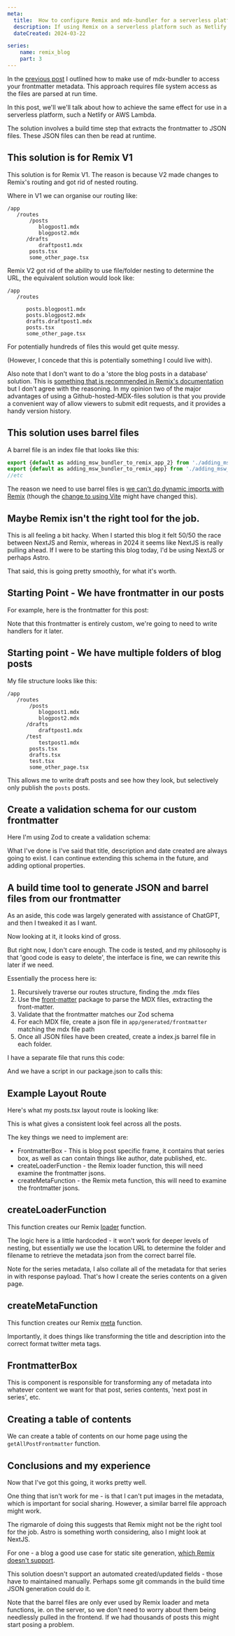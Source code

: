 ```yaml
---
meta:
  title:  How to configure Remix and mdx-bundler for a serverless platform - barrel files approach, Remix v1
  description: If using Remix on a serverless platform such as Netlify we can use a build time compilation and barrel files to access frontmatter metadata.
  dateCreated: 2024-03-22

series: 
    name: remix_blog
    part: 3
---
```

   

In the [previous post](./adding_msw_bundler_to_remix_app) I outlined how to make use of mdx-bundler to access your frontmatter metadata. This approach requires file system access as the files are parsed at run time. 

In this post, we'll we'll talk about how to achieve the same effect for use in a serverless platform, such a Netlify or AWS Lambda. 


The solution involves a build time step that extracts the frontmatter to JSON files. These JSON files can then be read at runtime. 

## This solution is for Remix V1

This solution is for Remix V1. The reason is because V2 made changes to Remix's routing and got rid of nested routing. 

Where in V1 we can organise our routing like: 

```
/app 
   /routes 
       /posts
          blogpost1.mdx
          blogpost2.mdx
      /drafts
          draftpost1.mdx
       posts.tsx 
       some_other_page.tsx

```

Remix V2 got rid of the ability to use file/folder nesting to determine the URL, the equivalent solution would look like: 


```
/app 
   /routes 

      posts.blogpost1.mdx
      posts.blogpost2.mdx
      drafts.draftpost1.mdx
      posts.tsx 
      some_other_page.tsx

```

For potentially hundreds of files this would get quite messy. 

(However, I concede that this is potentially something I could live with). 

Also note that I don't want to do a 'store the blog posts in a database' solution. This is [something that is recommended in Remix's documentation](https://remix.run/docs/en/main/guides/mdx#example:~:text=Clearly%20this%20is,MDX%20Bundler.) but I don't agree with the reasoning. In my opinion two of the major advantages of using a Github-hosted-MDX-files solution is that you provide a convenient way of allow viewers to submit edit requests, and it provides a handy version history. 

## This solution uses barrel files

A barrel file is an index file that looks like this: 

```js
export {default as adding_msw_bundler_to_remix_app_2} from './adding_msw_bundler_to_remix_app_2.json';
export {default as adding_msw_bundler_to_remix_app} from './adding_msw_bundler_to_remix_app.json';
//etc
```

The reason we need to use barrel files is [we can't do dynamic imports with Remix](https://github.com/remix-run/remix/discussions/2936) (though the [change to using Vite](https://remix.run/blog/remix-heart-vite) might have changed this). 

## Maybe Remix isn't the right tool for the job. 

This is all feeling a bit hacky. When I started this blog it felt 50/50 the race between NextJS and Remix, whereas in 2024 it seems like NextJS is really pulling ahead. If I were to be starting this blog today, I'd be using NextJS or perhaps Astro. 

That said, this is going pretty smoothly, for what it's worth.

## Starting Point - We have frontmatter in our posts 

For example, here is the frontmatter for this post: 

<GithubPermalink permalink="https://github.com/dwjohnston/blacksheepcode/blob/24c6f3ef9d09f9e061226e19e78a4c8d1ee03710/app/routes/posts/adding_msw_bundler_to_remix_app_2.mdx#L1-L11"/>

Note that this frontmatter is entirely custom, we're going to need to write handlers for it later. 

## Starting point - We have multiple folders of blog posts 

My file structure looks like this: 

```
/app 
   /routes 
       /posts
          blogpost1.mdx
          blogpost2.mdx
      /drafts
          draftpost1.mdx
      /test 
          testpost1.mdx
       posts.tsx 
       drafts.tsx
       test.tsx
       some_other_page.tsx
```

This allows me to write draft posts and see how they look, but selectively only publish the `posts` posts. 

## Create a validation schema for our custom frontmatter

Here I'm using Zod to create a validation schema: 

<GithubPermalink permalink="https://github.com/dwjohnston/blacksheepcode/blob/24c6f3ef9d09f9e061226e19e78a4c8d1ee03710/utils/frontmatterTypings.ts#L1-L33"/>

What I've done is I've said that title, description and date created are always going to exist. I can continue extending this schema in the future, and adding optional properties. 


## A build time tool to generate JSON and barrel files from our frontmatter 

<GithubPermalink permalink="https://github.com/dwjohnston/blacksheepcode/blob/24c6f3ef9d09f9e061226e19e78a4c8d1ee03710/utils/extractFrontMatter.ts#L1-L109"/>

<Aside>
  <p>As an aside, this code was largely generated with assistance of ChatGPT, and then I tweaked it as I want.</p>
  <p>Now looking at it, it looks kind of gross.</p>
  <p>But right now, I don't care enough. The code is tested, and my philosophy is that 'good code is easy to delete', the interface is fine, we can rewrite this later if we need.</p>
</Aside>

Essentially the process here is: 

1. Recursively traverse our routes structure, finding the .mdx files
2. Use the [front-matter](https://www.npmjs.com/package/front-matter) package to parse the MDX files, extracting the front-matter. 
3. Validate that the frontmatter matches our Zod schema
4. For each MDX file, create a json file in `app/generated/frontmatter` matching the mdx file path
5. Once all JSON files have been created, create a index.js barrel file in each folder. 

I have a separate file that runs this code: 

<GithubPermalink permalink="https://github.com/dwjohnston/blacksheepcode/blob/24c6f3ef9d09f9e061226e19e78a4c8d1ee03710/utils/extractFrontMatter.bin.ts#L1-L16"/>

And we have a script in our package.json to calls this: 

<GithubPermalink permalink="https://github.com/dwjohnston/blacksheepcode/blob/24c6f3ef9d09f9e061226e19e78a4c8d1ee03710/package.json#L12-L13"/>

## Example Layout Route

Here's what my posts.tsx layout route is looking like: 

<GithubPermalink permalink="https://github.com/dwjohnston/blacksheepcode/blob/73fc879238d86bcd78538344632ad5e4ee2c0d00/app/routes/posts.tsx#L1-L29"/>

This is what gives a consistent look feel across all the posts. 

The key things we need to implement are:

- FrontmatterBox - This is blog post specific frame, it contains that series box, as well as can contain things like author, date published, etc. 
- createLoaderFunction - the Remix loader function, this will need examine the frontmatter jsons.
- createMetaFunction - the Remix meta function, this will need to examine the frontmatter jsons. 

## createLoaderFunction 

This function creates our Remix [loader](https://remix.run/docs/en/1.19.3/route/loader) function.

<GithubPermalink permalink="https://github.com/dwjohnston/blacksheepcode/blob/73fc879238d86bcd78538344632ad5e4ee2c0d00/app/utils/blogPosts.tsx#L1-L84"/>

The logic here is a little hardcoded - it won't work for deeper levels of nesting, but essentially we use the location URL to determine the folder and filename to retrieve the metadata json from the correct barrel file. 

Note for the series metadata, I also collate all of the metadata for that series in with response payload. That's how I create the series contents on a given page. 

## createMetaFunction 

This function creates our Remix [meta](https://remix.run/docs/en/1.19.3/route/meta) function.

<GithubPermalink permalink="https://github.com/dwjohnston/blacksheepcode/blob/e3162ffa0b512a0079a41937b6dcaf85b971fd91/app/utils/blogPosts.tsx#L87-L115"/>

Importantly, it does things like transforming the title and description into the correct format twitter meta tags. 

## FrontmatterBox 

This is component is responsible for transforming any of metadata into whatever content we want for that post, series contents, 'next post in series', etc. 

<GithubPermalink permalink="https://github.com/dwjohnston/blacksheepcode/blob/e3162ffa0b512a0079a41937b6dcaf85b971fd91/app/components/FrontmatterBox/FrontmatterBox.tsx#L1-L96"/>

## Creating a table of contents

We can create a table of contents on our home page using the `getAllPostFrontmatter` function.

<GithubPermalink permalink="https://github.com/dwjohnston/blacksheepcode/blob/e3162ffa0b512a0079a41937b6dcaf85b971fd91/app/routes/index.tsx#L27-L29"/>

## Conclusions and my experience 

Now that I've got this going, it works pretty well. 

One thing that isn't work for me - is that I can't put images in the metadata, which is important for social sharing. However, a similar barrel file approach might work. 

The rigmarole of doing this suggests that Remix might not be the right tool for the job. Astro is something worth considering, also I might look at NextJS. 

For one - a blog a good use case for static site generation, [which Remix doesn't support](https://github.com/remix-run/remix/discussions/2796).

This solution doesn't support an automated created/updated fields - those have to maintained manually. Perhaps some git commands in the build time JSON generation could do it. 

Note that the barrel files are only ever used by Remix loader and meta functions, ie. on the server, so we don't need to worry about them being needlessly pulled in the frontend. If we had thousands of posts this might start posing a problem. 


